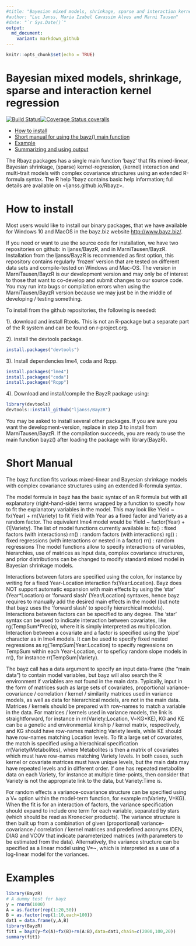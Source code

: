 ```yaml
---
#title: "Bayesian mixed models, shrinkage, sparse and interaction kernel regression"
#author: "Luc Janss, Maria Izabel Cavassim Alves and Marni Tausen"
#date: "`r Sys.Date()`"
output:
  md_document:
    variant: markdown_github
---
```


```r
knitr::opts_chunk$set(echo = TRUE)
```

# Bayesian mixed models, shrinkage, sparse and interaction kernel regression
[![Build Status](https://travis-ci.org/MarniTausen/BayzR.svg?branch=master)](https://travis-ci.org/MarniTausen/BayzR)[![Coverage Status coveralls](https://coveralls.io/repos/github/MarniTausen/BayzR/badge.svg?branch=master)](https://coveralls.io/github/MarniTausen/BayzR?branch=master)

-   [How to install](#how-to-install)
-   [Short manual for using the bayz() main function](#Short-Manual)
-   [Example](#examples)
-   [Summarizing and using output](usingOutput.html)

The Rbayz packages has a single main function 'bayz' that
fits mixed-linear, Bayesian shrinkage, (sparse) kernel-regression, (kernel)
interaction and multi-trait models with complex covariance structures using an extended R-formula syntax.
The R help ?bayz contains basic help information; full details are available on <ljanss.github.io/Rbayz>.


# How to install

Most users would like to install our binary packages, that we have available
for Windows 10 and MacOS in the bayz.biz website <http://www.bayz.biz/>.

If you need or want to use the source code for installation, we have
two repositories on github: in ljanss/BayzR, and in MarniTausen/BayzR.
Installation from the ljanss/BayzR is recommended as first option,
this repository contains regularly 'frozen' version that are tested on different
data sets and compile-tested on Windows and Mac-OS. The version in 
MarniTausen/BayzR is our development version and may only be of interest
to those that want to co-develop and submit changes to our source code. 
You may run into bugs or compilation errors when using the MarniTausen/BayzR
version because we may just be in the middle of developing / testing something.

To install from the github repositories, the following is needed:

1). download and install Rtools. This is not an R-package but a separate part of the
R system and can be found on r-project.org. 

2). install the devtools package.
```r
install.packages("devtools")
```

3). Install dependencies lme4, coda and Rcpp.
```r
install.packages("lme4")
install.packages("coda")
install.packages("Rcpp")
```

4). Download and install/compile the BayzR package using:
```r
library(devtools)
devtools::install_github("ljanss/BayzR")
```
You may be asked to install several other packages.
If you are sure you want the development-version, replace in step 3 to install from
MarniTausen/BayzR. If the compilation succeeds, you are ready to use the main function bayz() after
loading the package with library(BayzR).

Short Manual
============

The bayz function fits various mixed-linear and Bayesian shrinkage models with complex
covariance structures using an extended R-formula syntax.

The model formula in bayz has the basic syntax of an R formula but with all
explanatory (right-hand-side) terms wrapped by a function to specify how to fit
the explanatory variables in the model. This may look like Yield ~ fx(Year) + rn(Variety)
to fit Yield with Year as a fixed factor and Variety as a random factor. 
The equivalent lme4 model would be Yield ~ factor(Year) + (1|Variety). 
The list of model functions currently available is:
   fx() : fixed factors (with interactions)
   rn() : random factors (with interactions)
   rg() : fixed regressions (with interactions or nested in a factor)
   rr() : random regressions 
The model functions allow to specify interactions of variables, hierarchies, use of
matrices as input data, complex covariance structures, and prior distributions can 
be changed to modify standard mixed model in Bayesian shrinkage models.

Interactions between fators are specified using the colon, for instance by writing for a 
fixed Year-Location interaction fx(Year:Location). Bayz does
NOT support automatic expansion with main effects by using the 'star' (Year\*Location) or
'forward slash' (Year/Location) syntaxes, hence bayz requires to manually add the desired
main effects in the model (but 
note that bayz uses the 'forward slash' to specify hierarchical models).
Interactions between factors can be specified to any degree.
The 'star' syntax can be used to indicate interaction
between covariates, like rg(TempSum\*Precip), where it is simply interpreted as
multiplication. 
Interaction between a covariate and a factor is specified using the 'pipe'
character as in lme4 models. It can be used to specify fixed nested regressions as 
rg(TempSum|Year:Location) to specify regressions on TempSum within each Year-Location, or
to speficy random slope models in rr(), for instance rr(TempSum|Variety). 

The bayz call has a data argument to specify an input data-frame (the "main data")
to contain model variables,
but bayz will also search the R environment if variables are not found in the main data.
Typically, input in the form of matrices such as large sets of covariates, proportional
variance-covariance / correlation / kernel / similarity matrices used in variance models,
as well as data for hierarchical models, are not in the main data.
Matrices / kernels should be prepared with row-names to match a variable
in the data. For matrices / kernels used in variance models, the link is straightforward, 
for instance in rn(Variety:Location, V=KG\*KE), KG and KE can be a genetic and environmental
kinship / kernel matrix, respectively, and KG should have row-names matching Variety levels,
while KE should have row-names matching Location levels. 
To fit a large set of covariates, the match is specified using a hierachical specification
rr(Variety/Metabolites), where Metabolites is then a matrix of covariates which must have
row-names matching Variety levels. In both cases, such kernel or covariate matrices
must have unique levels, but the main data may have repeated levels and in different order.
If one has repeated metabolite data on each Variety, for instance at multiple time-points,
then consider that Variety is not the appropriate link to the data, but Variety:Time is.

For random effects a variance-covariance structure can be specified using a
V= option within the model-term function, for example rn(Variety, V=KG).
When the fit is for an interaction of factors, the variance specification should
expand to include one term for each variable, separated by stars (which should
be read as Kronecker products). The variance structure
is then built up from a combination of given (proportional) variance-covariance / correlation /
kernel matrices and predefined acronyms IDEN, DIAG and VCOV that indicate parameterized
matrices (with parameters to be estimated from the data). 
Alternatively, the variance structure can be specified as a linear model using V=~, 
which is interpreted as a use of a log-linear model for the variances. 

# Examples

```r
library(BayzR)
# A dummy test for bayz
y = rnorm(1000)
A = as.factor(rep(1:20,50))
B = as.factor(rep(1:10,each=100))
dat1 = data.frame(y,A,B)
library(BayzR)
fit1 = bayz(y~fx(A)+fx(B)+rn(A:B),data=dat1,chain=c(2000,100,20))
summary(fit1)
```
